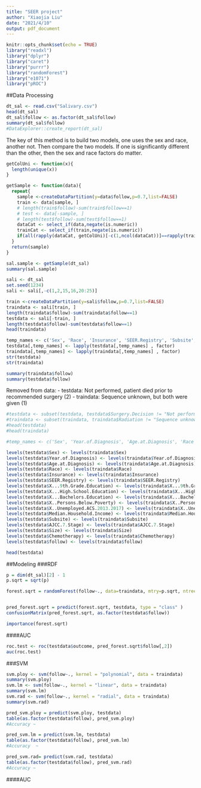 ```yaml
---
title: "SEER project"
author: "Xiaojia Liu"
date: "2021/4/10"
output: pdf_document
---
```


```r
knitr::opts_chunk$set(echo = TRUE)
library("readxl")
library("dplyr")
library("caret")
library("purrr")
library("randomForest")
library("e1071")
library("pROC")
```

##Data Processing
```r
dt_sal <- read.csv("Salivary.csv")
head(dt_sal)
dt_sal$follow <- as.factor(dt_sal$follow)
summary(dt_sal$follow)
#DataExplorer::create_report(dt_sal)
```

The key of this method is to build two models, one uses the sex and race, another not. Then compare the two models. If one is significantly different than the other, then the sex and race factors do matter.

```r
getColUni <- function(x){
  length(unique(x))
} 

getSample <- function(data){
  repeat{
    sample <-createDataPartition(y=data$follow,p=0.7,list=FALSE)
    train <- data[sample, ] 
    # length(train$follow)-sum(train$follow==1)
    # test <- data[-sample, ]
    # length(test$follow)-sum(test$follow==1)
    dataCat <- select_if(data,negate(is.numeric))
    trainCat <- select_if(train,negate(is.numeric))
    if(all(rapply(dataCat, getColUni)[-c(1,ncol(dataCat))]==rapply(trainCat, getColUni)[-c(1,ncol(trainCat))])) break
  }
  return(sample)
}
```

```r
sal.sample <- getSample(dt_sal)
summary(sal.sample)
```


```r
sali <- dt_sal
set.seed(1234)
sali <- sali[,-c(1,2,15,16,20:25)]
```

```r
train <-createDataPartition(y=sali$follow,p=0.7,list=FALSE)
traindata <- sali[train, ] 
length(traindata$follow)-sum(traindata$follow==1)
testdata <- sali[-train, ]
length(testdata$follow)-sum(testdata$follow==1)
head(traindata)
```

```r
temp_names <- c('Sex', 'Race', 'Insurance', 'SEER.Registry', 'Subsite', 'AJCC.7.Stage', 'Chemotherapy')
testdata[,temp_names] <- lapply(testdata[,temp_names] , factor)
traindata[,temp_names] <- lapply(traindata[,temp_names] , factor)
str(testdata)
str(traindata)
```

```r
summary(traindata$follow)
summary(testdata$follow)
```

Removed from data: 
 - testdata: Not performed, patient died prior to recommended surgery (2)
 - traindata: Sequence unknown, but both were given (1)
```r
#testdata <- subset(testdata, testdata$Surgery.Decision != "Not performed, patient died prior to recommended surgery")
#traindata <- subset(traindata, traindata$Radiation != "Sequence unknown, but both were given")
#head(testdata)
#head(traindata)

```

```r
#temp_names <- c('Sex', 'Year.of.Diagnosis', 'Age.at.Diagnosis', 'Race', 'Insurance', 'SEER.Registry', 'X...9th.Grade.Education', 'X...High.School.Education', 'X...Bachelors.Education', 'X..Persons.Below.Poverty', 'X..Unemployed.ACS.2013.2017', 'Median.Household.Income','X..Language.isolation.ACS.2013.2017..households.', 'Site', 'Subsite', 'AJCC.7.Stage', 'Size', 'Lymph.Nodes', 'Mets','Cause.of.Death', 'Surgery.Performed.', 'Surgery.Decision', 'Radiation', 'Chemotherapy','follow')
```


```r
levels(testdata$Sex) <- levels(traindata$Sex)
levels(testdata$Year.of.Diagnosis) <- levels(traindata$Year.of.Diagnosis)
levels(testdata$Age.at.Diagnosis) <- levels(traindata$Age.at.Diagnosis)
levels(testdata$Race) <- levels(traindata$Race)
levels(testdata$Insurance) <- levels(traindata$Insurance)
levels(testdata$SEER.Registry) <- levels(traindata$SEER.Registry)
levels(testdata$X...9th.Grade.Education) <- levels(traindata$X...9th.Grade.Education)
levels(testdata$X...High.School.Education) <- levels(traindata$X...High.School.Education)
levels(testdata$X...Bachelors.Education) <- levels(traindata$X...Bachelors.Education)
levels(testdata$X..Persons.Below.Poverty) <- levels(traindata$X..Persons.Below.Poverty)
levels(testdata$X..Unemployed.ACS.2013.2017) <- levels(traindata$X..Unemployed.ACS.2013.2017)
levels(testdata$Median.Household.Income) <- levels(traindata$Median.Household.Income)
levels(testdata$Subsite) <- levels(traindata$Subsite)
levels(testdata$AJCC.7.Stage) <- levels(traindata$AJCC.7.Stage)
levels(testdata$Size) <- levels(traindata$Size)
levels(testdata$Chemotherapy) <- levels(traindata$Chemotherapy)
levels(testdata$follow) <- levels(traindata$follow)
```


```r
head(testdata)
```


##Modeling
###RDF
```r
p = dim(dt_sal)[2] - 1
p.sqrt = sqrt(p)

forest.sqrt = randomForest(follow~., data=traindata, mtry=p.sqrt, ntree=100)


pred_forest.sqrt = predict(forest.sqrt, testdata, type = "class" )
confusionMatrix(pred_forest.sqrt, as.factor(testdata$follow))
```
```r
importance(forest.sqrt)
```
####AUC
```r
roc.test <- roc(testdata$outcome, pred_forest.sqrt$follow[,2])
auc(roc.test)
```


###SVM
```r
svm.ploy <- svm(follow~., kernel = "polynomial", data = traindata)
summary(svm.ploy)
svm.lm <- svm(follow~., kernel = "linear", data = traindata)
summary(svm.lm)
svm.rad <- svm(follow~., kernel = "radial", data = traindata)
summary(svm.rad)
```

```r
pred_svm.ploy = predict(svm.ploy, testdata)
table(as.factor(testdata$follow), pred_svm.ploy)
#Accuracy ~ 

pred_svm.lm = predict(svm.lm, testdata)
table(as.factor(testdata$follow), pred_svm.lm)
#Accuracy  ~

pred_svm.rad= predict(svm.rad, testdata)
table(as.factor(testdata$follow), pred_svm.rad)
#Accuracy ~
```
####AUC
```r

```

